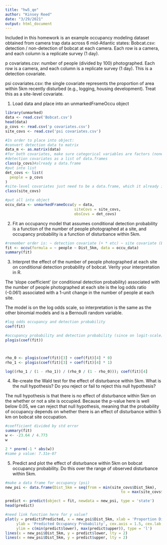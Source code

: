 ```yaml
---
title: "hw5_qe"
author: "Kinsey Reed"
date: "3/29/2021"
output: html_document
---
```


Included in this homework is an example occupancy modeling dataset obtained from camera trap data across
6 mid-Atlantic states:
Bobcat.csv: detection / non-detection of bobcat at each camera. Each row is a camera, and each column is
a replicate survey (1 day).

p covariates.csv: number of people (divided by 100) photographed. Each row is a camera, and each column
is a replicate survey (1 day). This is a detection covariate.

psi covariates.csv: the single covariate represents the proportion of area within 5km recently disturbed
(e.g., logging, housing development). Treat this as a site-level covariate.

1. Load data and place into an unmarkedFrameOccu object
```r
library(unmarked)
data <- read.csv('Bobcat.csv')
head(data)
p_covs <- read.csv('p covariates.csv')
site_covs <- read.csv('psi covariates.csv')

#In order to place into object:
#convert detection data to matrix
data_m <- as.matrix(data)
#for both covariates, make sure categorical variables are factors (none here though)
#detection covariates as a list of data.frames
class(p_covs)#already a data.frame
#put into list
det_covs <- list(
  people = p_covs
)
#site-level covariates just need to be a data.frame, which it already is
class(site_covs)

#put all into object
occu_data <- unmarkedFrameOccu(y = data, 
                               siteCovs = site_covs, 
                               obsCovs = det_covs)
```

2. Fit an occupancy model that assumes conditional detection probability is a function of the number of
people photographed at a site, and occupancy probability is a function of disturbance within 5km.

```r
#remember order is: ~ detection covariate (+ * etc) ~ site covariate (Etc)
fit <- occu(formula = ~ people ~ Dist_5km, data = occu_data)
summary(fit)
```

3. Interpret the effect of the number of people photographed at each site on conditional detection probability of bobcat. Verity your interpretation in R.

The 'slope coefficient' (or conditional detection probability) associated with the number of people photographed at each site is the log odds ratio (-0.061) associated with a 1-unit change in the number of people at each site. 

The model is on the log odds scale, so interpretation is the same as the other binomial models and is a Bernoulli random variable.



```r
#log odds occupancy and detection probability
coef(fit)

#occupancy probability and detection probability (since on logit-scale) 
plogis(coef(fit))



rho_0 <- plogis(coef(fit)[3] + coef(fit)[4] * 0)
rho_1 <- plogis(coef(fit)[3] + coef(fit)[4] * 1)

log((rho_1 / (1 - rho_1)) / (rho_0 / (1 - rho_0))); coef(fit)[4]


```



4. Re-create the Wald test for the effect of disturbance within 5km. What is the null hypothesis? Do you
reject or fail to reject this null hypothesis?

The null hypothesis is that there is no effect of disturbance within 5km on the whether or not a site is occupied. Because the p-value here is well below 0.05, we can reject that null hypothesis, meaning that the probability of occupancy depends on whether there is an effect of disturbance within 5 km on bobcat site occupation.
```r
#coefficient divided by std error
summary(fit)
w <- -23.64 / 4.773
w

2 * pnorm(-1 * abs(w))
#same p value: 7.31e-07
```



5. Predict and plot the effect of disturbance within 5km on bobcat occupancy probability. Do this over
the range of observed disturbance within 5km.


```r
#make a data frame for occupancy (psi)
new_psi <- data.frame(Dist_5km = seq(from = min(site_covs$Dist_5km),
                                                    to = max(site_covs$Dist_5km), length.out = 100))

predict <- predict(object = fit, newdata = new_psi, type = 'state')
head(predict)

#need link function here for y value?
plot(y = predict$Predicted, x = new_psi$Dist_5km, xlab = 'Proportion Disturbed Area Within 5km',
     ylab = 'Predicted Occupancy Probability', cex.axis = 1.5, cex.lab = 1.5,
     ylim = c(min(predict$lower), max(predict$upper)), type = 'l')
lines(x = new_psi$Dist_5km, y = predict$lower, lty = 2)
lines(x = new_psi$Dist_5km, y = predict$upper, lty = 2)
```

